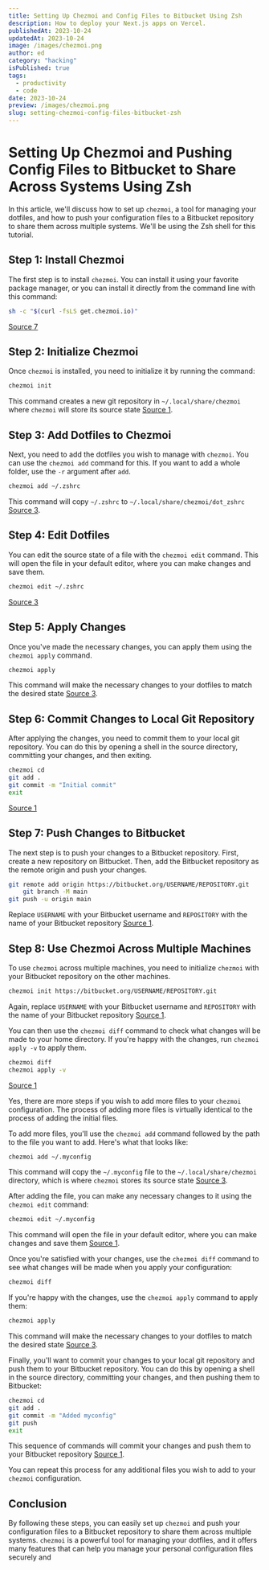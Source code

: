 ```yaml
---
title: Setting Up Chezmoi and Config Files to Bitbucket Using Zsh
description: How to deploy your Next.js apps on Vercel.
publishedAt: 2023-10-24
updatedAt: 2023-10-24
image: /images/chezmoi.png
author: ed
category: "hacking"
isPublished: true
tags:
  - productivity
  - code
date: 2023-10-24
preview: /images/chezmoi.png
slug: setting-chezmoi-config-files-bitbucket-zsh
---
```


# Setting Up Chezmoi and Pushing Config Files to Bitbucket to Share Across Systems Using Zsh

In this article, we'll discuss how to set up `chezmoi`, a tool for managing your dotfiles, and how to push your configuration files to a Bitbucket repository to share them across multiple systems. We'll be using the Zsh shell for this tutorial. 

## Step 1: Install Chezmoi

The first step is to install `chezmoi`. You can install it using your favorite package manager, or you can install it directly from the command line with this command:

```bash
sh -c "$(curl -fsLS get.chezmoi.io)"
```

[Source 7](https://www.chezmoi.io/)

## Step 2: Initialize Chezmoi

Once `chezmoi` is installed, you need to initialize it by running the command:

```bash
chezmoi init
```

This command creates a new git repository in `~/.local/share/chezmoi` where `chezmoi` will store its source state [Source 1](https://www.chezmoi.io/quick-start/).

## Step 3: Add Dotfiles to Chezmoi

Next, you need to add the dotfiles you wish to manage with `chezmoi`. You can use the `chezmoi add` command for this. If you want to add a whole folder, use the `-r` argument after `add`.

```bash
chezmoi add ~/.zshrc
```

This command will copy `~/.zshrc` to `~/.local/share/chezmoi/dot_zshrc` [Source 3](https://computingforgeeks.com/chezmoi-manage-dotfiles-across-multiple-machines/).

## Step 4: Edit Dotfiles

You can edit the source state of a file with the `chezmoi edit` command. This will open the file in your default editor, where you can make changes and save them.

```bash
chezmoi edit ~/.zshrc
```

[Source 3](https://computingforgeeks.com/chezmoi-manage-dotfiles-across-multiple-machines/)

## Step 5: Apply Changes

Once you've made the necessary changes, you can apply them using the `chezmoi apply` command.

```bash
chezmoi apply
```

This command will make the necessary changes to your dotfiles to match the desired state [Source 3](https://computingforgeeks.com/chezmoi-manage-dotfiles-across-multiple-machines/).

## Step 6: Commit Changes to Local Git Repository

After applying the changes, you need to commit them to your local git repository. You can do this by opening a shell in the source directory, committing your changes, and then exiting.

```bash
chezmoi cd
git add .
git commit -m "Initial commit"
exit
```

[Source 1](https://www.chezmoi.io/quick-start/)

## Step 7: Push Changes to Bitbucket

The next step is to push your changes to a Bitbucket repository. First, create a new repository on Bitbucket. Then, add the Bitbucket repository as the remote origin and push your changes.

```bash
git remote add origin https://bitbucket.org/USERNAME/REPOSITORY.git
	git branch -M main
git push -u origin main
```

Replace `USERNAME` with your Bitbucket username and `REPOSITORY` with the name of your Bitbucket repository [Source 1](https://www.chezmoi.io/quick-start/).

## Step 8: Use Chezmoi Across Multiple Machines

To use `chezmoi` across multiple machines, you need to initialize `chezmoi` with your Bitbucket repository on the other machines.

```bash
chezmoi init https://bitbucket.org/USERNAME/REPOSITORY.git
```

Again, replace `USERNAME` with your Bitbucket username and `REPOSITORY` with the name of your Bitbucket repository [Source 1](https://www.chezmoi.io/quick-start/).

You can then use the `chezmoi diff` command to check what changes will be made to your home directory. If you're happy with the changes, run `chezmoi apply -v` to apply them. 

```bash
chezmoi diff
chezmoi apply -v
```

[Source 1](https://www.chezmoi.io/quick-start/)


Yes, there are more steps if you wish to add more files to your `chezmoi` configuration. The process of adding more files is virtually identical to the process of adding the initial files. 

To add more files, you'll use the `chezmoi add` command followed by the path to the file you want to add. Here's what that looks like:

```bash
chezmoi add ~/.myconfig
```

This command will copy the `~/.myconfig` file to the `~/.local/share/chezmoi` directory, which is where `chezmoi` stores its source state [Source 3](https://adrianvasile.dev/2023/01/12/dotfiles-using-chezmoi.html). 

After adding the file, you can make any necessary changes to it using the `chezmoi edit` command:

```bash
chezmoi edit ~/.myconfig
```

This command will open the file in your default editor, where you can make changes and save them [Source 1](https://jerrynsh.com/how-to-manage-dotfiles-with-chezmoi/). 

Once you're satisfied with your changes, use the `chezmoi diff` command to see what changes will be made when you apply your configuration:

```bash
chezmoi diff
```

If you're happy with the changes, use the `chezmoi apply` command to apply them:

```bash
chezmoi apply
```

This command will make the necessary changes to your dotfiles to match the desired state [Source 3](https://adrianvasile.dev/2023/01/12/dotfiles-using-chezmoi.html).

Finally, you'll want to commit your changes to your local git repository and push them to your Bitbucket repository. You can do this by opening a shell in the source directory, committing your changes, and then pushing them to Bitbucket:

```bash
chezmoi cd
git add .
git commit -m "Added myconfig"
git push
exit
```

This sequence of commands will commit your changes and push them to your Bitbucket repository [Source 1](https://www.chezmoi.io/quick-start/). 

You can repeat this process for any additional files you wish to add to your `chezmoi` configuration.
## Conclusion

By following these steps, you can easily set up `chezmoi` and push your configuration files to a Bitbucket repository to share them across multiple systems. `chezmoi` is a powerful tool for managing your dotfiles, and it offers many features that can help you manage your personal configuration files securely and